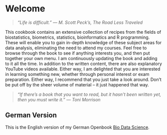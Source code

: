 # Welcome {.unnumbered}

> *"Life is difficult." --- M. Scott Peck's, The Road Less Traveled *

This cookbook contains an extensive collection of recipes from the fields of biostatistics, biometrics, statistics, bioinformatics and R programming. These will enable you to gain in-depth knowledge of these subject areas for data analysis, eliminating the need to attend my courses. Feel free to browse through the book to see if anything interests you, and then put together your own menu. I am continuously updating the book and adding to it all the time. In addition to the written content, there are also explanatory YouTube videos available. Either way, I am delighted that you are interested in learning something new, whether through personal interest or exam preparation. Either way, I recommend that you just take a look around. Don't be put off by the sheer volume of material – it just happened that way.

> *"If there's a book that you want to read, but it hasn't been written yet, then you must write it." --- Toni Morrison*

::: callout-note
## German Version

This is the English version of my German Openbook [Bio Data Science](https://jkruppa.github.io).
:::
